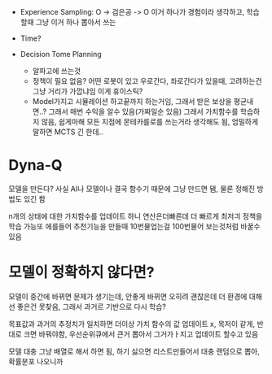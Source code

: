 * Experience Sampling: O -> 검은공 -> O 이거 하나가 경험이라 생각하고, 학습할때 그냥 이거 하나 뽑아서 쓰는

* Time?

* Decision Tome Planning
  * 알파고에 쓰는것
  * 정책이 필요 없음? 어떤 로봇이 있고 우로간다, 좌로간다가 있을때, 고려하는건 그냥 거리가 가깝냐임 이게 휴이스틱?
  * Model가지고 시뮬레이션 하고끝까지 하는거임, 그래서 받은 보상을 평균내면..? 그래서 매번 수익을 알수 있음(가짜일순 있음) 그래서 가치함수를 학습하지 않음, 쉽게마해 모든 지점에 몬테카를로를 쓰는거라 생각해도 됨, 엄밀하게 말하면 MCTS 긴 한데..
  
  
# Dyna-Q
모델을 만든다? 사실 AI나 모델이나 결국 함수기 때문에 그냥 만드면 됌, 물론 정해진 방법도 있긴 함
  
n개의 상태에 대한 가치함수를 업데이트 하니 연산은더빠른데 더 빠르게 최저긔 정책을 학습 가능또 에를들어 추천기능을 만들때 10번물업는걸 100번물어  보는것처럼 바꿀수 있음
  
# 모델이 정확하지 않다면?
모델이 중간에 바뀌면 문제가 생기는데, 안좋게 바뀌면 오히려 괜찮은데 더 환경에 대해선 좋은건 못찾음, 그래서 과거르 기반으로 다시 학습?

목표값과 과거의 추정치가 일치하면 더이상 가치 함수의 값 업데이트 x, 목저이 같게, 반대로 크면 바꿔야함, 우선순위큐에서 큰거 뽑아서 그거가ㅏ지고 업데이트 할수고 있음

모델 대충 그냥 배열로 해서 하면 됨, 하기 싫으면 리스트만들어서 대충 랜덤으로 뽑아, 확률분포 나오니까